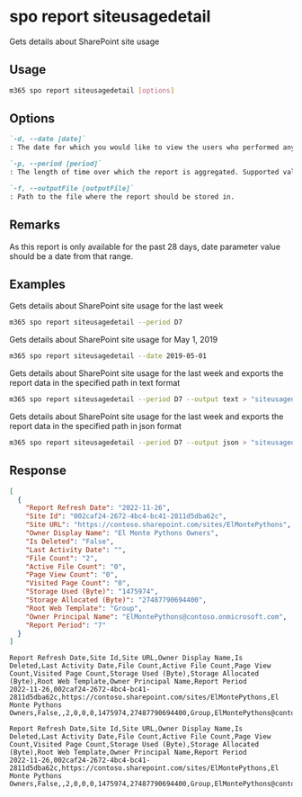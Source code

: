 
# spo report siteusagedetail

Gets details about SharePoint site usage

## Usage

```sh
m365 spo report siteusagedetail [options]
```

## Options

```md defintion-list
`-d, --date [date]`
: The date for which you would like to view the users who performed any activity. Supported date format is `YYYY-MM-DD`. Specify either `date` or `period`, but not both.

`-p, --period [period]`
: The length of time over which the report is aggregated. Supported values `D7`, `D30`, `D90`, `D180`. Specify either `date` or `period`, but not both.

`-f, --outputFile [outputFile]`
: Path to the file where the report should be stored in.
```

<Global />

## Remarks

As this report is only available for the past 28 days, date parameter value should be a date from that range.

## Examples

Gets details about SharePoint site usage for the last week

```sh
m365 spo report siteusagedetail --period D7
```

Gets details about SharePoint site usage for May 1, 2019

```sh
m365 spo report siteusagedetail --date 2019-05-01
```

Gets details about SharePoint site usage for the last week and exports the report data in the specified path in text format

```sh
m365 spo report siteusagedetail --period D7 --output text > "siteusagedetail.txt"
```

Gets details about SharePoint site usage for the last week and exports the report data in the specified path in json format

```sh
m365 spo report siteusagedetail --period D7 --output json > "siteusagedetail.json"
```

## Response

<Tabs>
  <TabItem value="json" label="JSON">

  ```json
  [
    {
      "Report Refresh Date": "2022-11-26",
      "Site Id": "002caf24-2672-4bc4-bc41-2811d5dba62c",
      "Site URL": "https://contoso.sharepoint.com/sites/ElMontePythons",
      "Owner Display Name": "El Monte Pythons Owners",
      "Is Deleted": "False",
      "Last Activity Date": "",
      "File Count": "2",
      "Active File Count": "0",
      "Page View Count": "0",
      "Visited Page Count": "0",
      "Storage Used (Byte)": "1475974",
      "Storage Allocated (Byte)": "27487790694400",
      "Root Web Template": "Group",
      "Owner Principal Name": "ElMontePythons@contoso.onmicrosoft.com",
      "Report Period": "7"
    }
  ]
  ```

  </TabItem>
  <TabItem value="text" label="Text">

  ```text
  Report Refresh Date,Site Id,Site URL,Owner Display Name,Is Deleted,Last Activity Date,File Count,Active File Count,Page View Count,Visited Page Count,Storage Used (Byte),Storage Allocated (Byte),Root Web Template,Owner Principal Name,Report Period
  2022-11-26,002caf24-2672-4bc4-bc41-2811d5dba62c,https://contoso.sharepoint.com/sites/ElMontePythons,El Monte Pythons Owners,False,,2,0,0,0,1475974,27487790694400,Group,ElMontePythons@contoso.onmicrosoft.com,7
  ```

  </TabItem>
  <TabItem value="csv" label="CSV">

  ```csv
  Report Refresh Date,Site Id,Site URL,Owner Display Name,Is Deleted,Last Activity Date,File Count,Active File Count,Page View Count,Visited Page Count,Storage Used (Byte),Storage Allocated (Byte),Root Web Template,Owner Principal Name,Report Period
  2022-11-26,002caf24-2672-4bc4-bc41-2811d5dba62c,https://contoso.sharepoint.com/sites/ElMontePythons,El Monte Pythons Owners,False,,2,0,0,0,1475974,27487790694400,Group,ElMontePythons@contoso.onmicrosoft.com,7
  ```

  </TabItem>
</Tabs>

